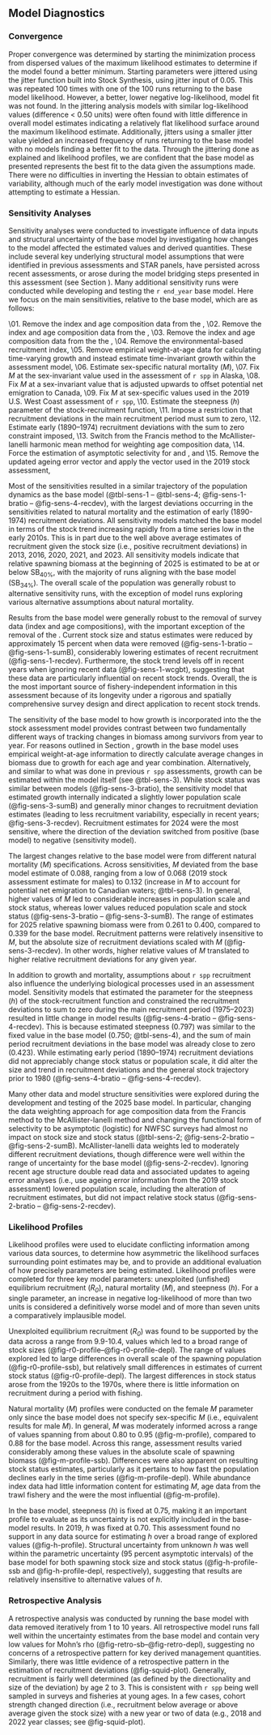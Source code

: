 
## Model Diagnostics

### Convergence

Proper convergence was determined by starting the minimization process from dispersed values of the maximum likelihood estimates to determine if the model found a better minimum.
Starting parameters were jittered using the jitter function built into Stock Synthesis, using jitter input of 0.05. This was repeated 100 times with one of the 100 runs returning to the base model likelihood. However, a better, lower negative log-likelihood, model fit was not found. In the jittering analysis models with similar log-likelihood values (difference < 0.50 units) were often found with little difference in overall model estimates indicating a relatively flat likelihood surface around the maximum likelihood estimate. Additionally, jitters using a smaller jitter value yielded an increased frequency of runs returning to the base model with no models finding a better fit to the data. Through the jittering done as explained and likelihood profiles, we are confident that the base model as presented represents the best fit to the data given the assumptions made. There were no difficulties in inverting the Hessian to obtain estimates of variability, although much of the early model investigation was done without attempting to estimate a Hessian.


### Sensitivity Analyses {#sensitivities}

Sensitivity analyses were conducted to investigate influence of data inputs and structural uncertainty of the base model by investigating how changes to the model affected the estimated values and derived quantities. These include several key underlying structural model assumptions that were identified in previous assessments and STAR panels, have persisted across recent assessments, or arose during the model bridging steps presented in this assessment (see Section \ref{bridging}). Many additional sensitivity runs were conducted while developing and testing the `r end_year` base model. Here we focus on the main sensitivities, relative to the base model, which are as follows:

\01. Remove the index and age composition data from the \gls{s-wcgbt},
\02. Remove the index and age composition data from the \gls{s-tri},
\03. Remove the index and age composition data from the the \gls{s-nslope},
\04. Remove the environmental-based recruitment index,
\05. Remove empirical weight-at-age data for calculating time-varying growth and instead estimate time-invariant growth within the assessment model,
\06. Estimate sex-specific natural mortality (*M*),
\07. Fix *M* at the sex-invariant value used in the assessment of `r spp` in Alaska,
\08. Fix *M* at a sex-invariant value that is adjusted upwards to offset potential net emigration to Canada,
\09. Fix *M* at sex-specific values used in the 2019 U.S. West Coast assessment of `r spp`,
\10. Estimate the steepness (*h*) parameter of the stock-recruitment function,
\11. Impose a restriction that recruitment deviations in the main recruitment period must sum to zero,
\12. Estimate early (1890--1974) recruitment deviations with the sum to zero constraint imposed,
\13. Switch from the Francis method to the McAllister-Ianelli harmonic mean method for weighting age composition data,
\14. Force the estimation of asymptotic selectivity for \gls{s-wcgbt} and \gls{s-nslopoe}, and
\15. Remove the updated ageing error vector and apply the vector used in the 2019 stock assessment,

Most of the sensitivities resulted in a similar trajectory of the population dynamics as the base model (@tbl-sens-1 -- @tbl-sens-4; @fig-sens-1-bratio -- @fig-sens-4-recdev), with the largest deviations occurring in the sensitivities related to natural mortality and the estimation of early (1890-1974) recruitment deviations.
All sensitivity models matched the base model in terms of the stock trend increasing rapidly from a time series low in the early 2010s. This is in part due to the well above average estimates of recruitment given the stock size (i.e., positive recruitment deviations) in 2013, 2016, 2020, 2021, and 2023. All sensitivity models indicate that relative spawning biomass at the beginning of 2025 is estimated to be at or below $\text{SB}_{40\%}$, with the majority of runs aligning with the base model ($\text{SB}_{34\%}$). The overall scale of the population was generally robust to alternative sensitivity runs, with the exception of model runs exploring various alternative assumptions about natural mortality.

Results from the base model were generally robust to the removal of survey data (index and age compositions), with the important exception of the removal of the \gls{s-wcgbt}. Current stock size and status estimates were reduced by approximately 15 percent when \gls{s-wcgbt} data were removed (@fig-sens-1-bratio -- @fig-sens-1-sumB), considerably lowering estimates of recent recruitment (@fig-sens-1-recdev). Furthermore, the stock trend levels off in recent years when ignoring recent \gls{s-wcgbt} data (@fig-sens-1-wcgbt), suggesting that these data are particularly influential on recent stock trends. Overall, the \gls{s-wcgbt} is the most important source of fishery-independent information in this assessment because of its longevity under a rigorous and spatially comprehensive survey design and direct application to recent stock trends. 

The sensitivity of the base model to how growth is incorporated into the the stock assessment model provides contrast between two fundamentally different ways of tracking changes in biomass among survivors from year to year. For reasons outlined in Section \ref{watage}, growth in the base model uses empirical weight-at-age information to directly calculate average changes in biomass due to growth for each age and year combination. Alternatively, and similar to what was done in previous `r spp` assessments, growth can be estimated within the model itself (see @tbl-sens-3). While stock status was similar between models (@fig-sens-3-bratio), the sensitivity model that estimated growth internally indicated a slightly lower population scale (@fig-sens-3-sumB) and generally minor changes to recruitment deviation estimates (leading to less recruitment variability, especially in recent years; @fig-sens-3-recdev). Recruitment estimates for 2024 were the most sensitive, where the direction of the deviation switched from positive (base model) to negative (sensitivity model).

The largest changes relative to the base model were from different natural mortality (*M*) specifications. Across sensitivities, *M* deviated from the base model estimate of 0.088, ranging from a low of 0.068 (2019 stock assessment estimate for males) to 0.132 (increase in *M* to account for potential net emigration to Canadian waters; @tbl-sens-3). In general, higher values of *M* led to considerable increases in population scale and stock status, whereas lower values reduced population scale and stock status (@fig-sens-3-bratio -- @fig-sens-3-sumB). The range of estimates for 2025 relative spawning biomass were from 0.261 to 0.400, compared to 0.339 for the base model. Recruitment patterns were relatively insensitive to *M*, but the absolute size of recruitment deviations scaled with *M* (@fig-sens-3-recdev). In other words, higher relative values of *M* translated to higher relative recruitment deviations for any given year.

In addition to growth and mortality, assumptions about `r spp` recruitment also influence the underlying biological processes used in an assessment model. Sensitivity models that estimated the parameter for the steepness (*h*) of the stock-recruitment function and constrained the recruitment deviations to sum to zero during the main recruitment period (1975--2023) resulted in little change in model results (@fig-sens-4-bratio -- @fig-sens-4-recdev). This is because estimated steepness (0.797) was similar to the fixed value in the base model (0.750; @tbl-sens-4), and the sum of main period recruitment deviations in the base model was already close to zero (0.423). While estimating early period (1890--1974) recruitment deviations did not appreciably change stock status or population scale, it did alter the size and trend in recruitment deviations and the general stock trajectory prior to 1980 (@fig-sens-4-bratio -- @fig-sens-4-recdev).

Many other data and model structure sensitivities were explored during the development and testing of the 2025 base model. In particular, changing the data weighting approach for age composition data from the Francis method to the McAllister-Ianelli method and changing the functional form of selectivity to be asymptotic (logistic) for NWFSC surveys had almost no impact on stock size and stock status (@tbl-sens-2; @fig-sens-2-bratio -- @fig-sens-2-sumB). McAllister-Ianelli data weights led to moderately different recruitment deviations, though difference were well within the range of uncertainty for the base model (@fig-sens-2-recdev). Ignoring recent age structure double read data and associated updates to ageing error analyses (i.e., use ageing error information from the 2019 stock assessment) lowered population scale, including the alteration of recruitment estimates, but did not impact relative stock status (@fig-sens-2-bratio -- @fig-sens-2-recdev).    


### Likelihood Profiles {#profiles}

Likelihood profiles were used to elucidate conflicting information among various data sources, to determine how asymmetric the likelihood surfaces surrounding point estimates may be, and to provide an additional evaluation of how precisely parameters are being estimated. Likelihood profiles were completed for three key model parameters: unexploited (unfished) equilibrium recruitment (*R~0~*), natural mortality (*M*), and steepness (*h*). For a single parameter, an increase in negative log-likelihood of more than two units is considered a definitively worse model and of more than seven units a comparatively implausible model.

Unexploited equilibrium recruitment (*R~0~*) was found to be supported by the data across a range from 9.9-10.4, values which led to a broad range of stock sizes (@fig-r0-profile--@fig-r0-profile-depl). The range of values explored led to large differences in overall scale of the spawning population (@fig-r0-profile-ssb), but relatively small differences in estimates of current stock status (@fig-r0-profile-depl). The largest differences in stock status arose from the 1920s to the 1970s, where there is little information on recruitment during a period with fishing.

Natural mortality (*M*) profiles were conducted on the female *M* parameter only since the base model does not specify sex-specific *M* (i.e., equivalent results for male *M*). In general, *M* was moderately informed across a range of values spanning from about 0.80 to 0.95 (@fig-m-profile), compared to 0.88 for the base model. Across this range, assessment results varied considerably among these values in the absolute scale of spawning biomass (@fig-m-profile-ssb). Differences were also apparent on resulting stock status estimates, particularly as it pertains to how fast the population declines early in the time series (@fig-m-profile-depl). While abundance index data had little information content for estimating *M*, age data from the trawl fishery and the \gls{s-wcgbt} were the most influential (@fig-m-profile).

In the base model, steepness (*h*) is fixed at 0.75, making it an important profile to evaluate as its uncertainty is not explicitly included in the base-model results. In 2019, *h* was fixed at 0.70. This assessment found no support in any data source for estimating *h* over a broad range of explored values (@fig-h-profile). Structural uncertainty from unknown *h* was well within the parametric uncertainty (95 percent asymptotic intervals) of the base model for both spawning stock size and stock status (@fig-h-profile-ssb and @fig-h-profile-depl, respectively), suggesting that results are relatively insensitive to alternative values of *h*.


### Retrospective Analysis {#retro}

A retrospective analysis was conducted by running the base model with data removed iteratively from 1 to 10 years. All retrospective model runs fall well within the uncertainty estimates from the base model and contain very low values for Mohn's rho (@fig-retro-sb--@fig-retro-depl), suggesting no concerns of a retrospective pattern for key derived management quantities. Similarly, there was little evidence of a retrospective pattern in the estimation of recruitment deviations (@fig-squid-plot). Generally, recruitment is fairly well determined (as defined by the directionality and size of the deviation) by age 2 to 3.  This is consistent with `r spp` being well sampled in surveys and fisheries at young ages. In a few cases, cohort strength changed direction (i.e., recruitment below average or above average given the stock size) with a new year or two of data (e.g., 2018 and 2022 year classes; see @fig-squid-plot).

